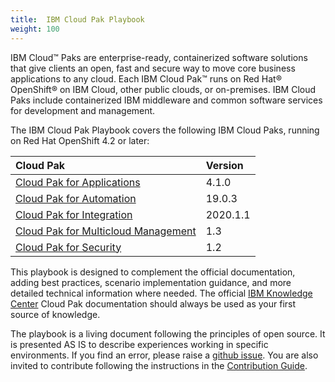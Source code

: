 ```yaml
---
title:  IBM Cloud Pak Playbook
weight: 100
---
```


IBM Cloud™ Paks are enterprise-ready, containerized software solutions
that give clients an open, fast and secure way to move core business
applications to any cloud. Each IBM Cloud Pak™ runs on Red Hat® OpenShift®
on IBM Cloud, other public clouds, or on-premises. IBM Cloud Paks include
containerized IBM middleware and common software services for development
and management.

The IBM Cloud Pak Playbook covers the following IBM Cloud Paks, running
on Red Hat OpenShift 4.2 or later:

| Cloud Pak | Version |
| :-------- | :-------------- |
| [Cloud Pak for Applications](../apps/cp4a_overview/)    | 4.1.0  |
| [Cloud Pak for Automation](../automation/introduction/)      | 19.0.3 |
| [Cloud Pak for Integration](../integration/cp4i-introduction/)     | 2020.1.1 |
| [Cloud Pak for Multicloud Management](../mcm/cp4mcm_introduction/) | 1.3 |
| [Cloud Pak for Security](../security/introduction/)        | 1.2 |

This playbook is designed to complement the official documentation,
adding best practices, scenario implementation guidance, and more
detailed technical information where needed. The official
[IBM Knowledge Center](https://www.ibm.com/support/knowledgecenter)
Cloud Pak documentation should always be used as your first source of knowledge.

The playbook is a living document following the principles of open source. It is presented AS IS to describe experiences working in specific environments.
If you find an error, please raise a [github issue](https://github.com/ibm-cloud-architecture/cloudpak8s/issues).
You are also invited to contribute following the instructions in the
[Contribution Guide](https://cloudpak8s.io/contribute/).

